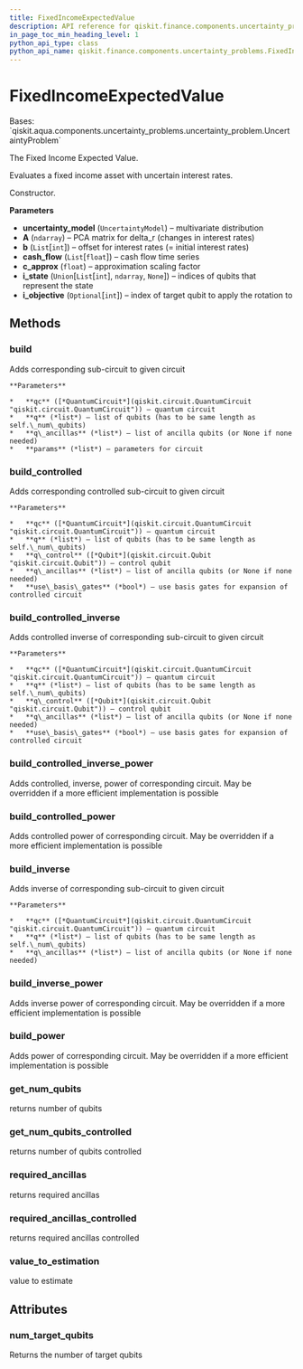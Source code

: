 ```yaml
---
title: FixedIncomeExpectedValue
description: API reference for qiskit.finance.components.uncertainty_problems.FixedIncomeExpectedValue
in_page_toc_min_heading_level: 1
python_api_type: class
python_api_name: qiskit.finance.components.uncertainty_problems.FixedIncomeExpectedValue
---
```


# FixedIncomeExpectedValue

<Class id="qiskit.finance.components.uncertainty_problems.FixedIncomeExpectedValue" isDedicatedPage={true} github="https://github.com/qiskit-community/qiskit-aqua/tree/stable/0.9/qiskit/finance/components/uncertainty_problems/fixed_income_expected_value.py" signature="FixedIncomeExpectedValue(uncertainty_model, A, b, cash_flow, c_approx, i_state=None, i_objective=None)">
  Bases: `qiskit.aqua.components.uncertainty_problems.uncertainty_problem.UncertaintyProblem`

  The Fixed Income Expected Value.

  Evaluates a fixed income asset with uncertain interest rates.

  Constructor.

  **Parameters**

  *   **uncertainty\_model** (`UncertaintyModel`) – multivariate distribution
  *   **A** (`ndarray`) – PCA matrix for delta\_r (changes in interest rates)
  *   **b** (`List`\[`int`]) – offset for interest rates (= initial interest rates)
  *   **cash\_flow** (`List`\[`float`]) – cash flow time series
  *   **c\_approx** (`float`) – approximation scaling factor
  *   **i\_state** (`Union`\[`List`\[`int`], `ndarray`, `None`]) – indices of qubits that represent the state
  *   **i\_objective** (`Optional`\[`int`]) – index of target qubit to apply the rotation to

  ## Methods

  ### build

  <Function id="qiskit.finance.components.uncertainty_problems.FixedIncomeExpectedValue.build" name="build" signature="FixedIncomeExpectedValue.build(qc, q, q_ancillas=None, params=None)">
    Adds corresponding sub-circuit to given circuit

    **Parameters**

    *   **qc** ([*QuantumCircuit*](qiskit.circuit.QuantumCircuit "qiskit.circuit.QuantumCircuit")) – quantum circuit
    *   **q** (*list*) – list of qubits (has to be same length as self.\_num\_qubits)
    *   **q\_ancillas** (*list*) – list of ancilla qubits (or None if none needed)
    *   **params** (*list*) – parameters for circuit
  </Function>

  ### build\_controlled

  <Function id="qiskit.finance.components.uncertainty_problems.FixedIncomeExpectedValue.build_controlled" name="build_controlled" signature="FixedIncomeExpectedValue.build_controlled(qc, q, q_control, q_ancillas=None, use_basis_gates=True)">
    Adds corresponding controlled sub-circuit to given circuit

    **Parameters**

    *   **qc** ([*QuantumCircuit*](qiskit.circuit.QuantumCircuit "qiskit.circuit.QuantumCircuit")) – quantum circuit
    *   **q** (*list*) – list of qubits (has to be same length as self.\_num\_qubits)
    *   **q\_control** ([*Qubit*](qiskit.circuit.Qubit "qiskit.circuit.Qubit")) – control qubit
    *   **q\_ancillas** (*list*) – list of ancilla qubits (or None if none needed)
    *   **use\_basis\_gates** (*bool*) – use basis gates for expansion of controlled circuit
  </Function>

  ### build\_controlled\_inverse

  <Function id="qiskit.finance.components.uncertainty_problems.FixedIncomeExpectedValue.build_controlled_inverse" name="build_controlled_inverse" signature="FixedIncomeExpectedValue.build_controlled_inverse(qc, q, q_control, q_ancillas=None, use_basis_gates=True)">
    Adds controlled inverse of corresponding sub-circuit to given circuit

    **Parameters**

    *   **qc** ([*QuantumCircuit*](qiskit.circuit.QuantumCircuit "qiskit.circuit.QuantumCircuit")) – quantum circuit
    *   **q** (*list*) – list of qubits (has to be same length as self.\_num\_qubits)
    *   **q\_control** ([*Qubit*](qiskit.circuit.Qubit "qiskit.circuit.Qubit")) – control qubit
    *   **q\_ancillas** (*list*) – list of ancilla qubits (or None if none needed)
    *   **use\_basis\_gates** (*bool*) – use basis gates for expansion of controlled circuit
  </Function>

  ### build\_controlled\_inverse\_power

  <Function id="qiskit.finance.components.uncertainty_problems.FixedIncomeExpectedValue.build_controlled_inverse_power" name="build_controlled_inverse_power" signature="FixedIncomeExpectedValue.build_controlled_inverse_power(qc, q, q_control, power, q_ancillas=None, use_basis_gates=True)">
    Adds controlled, inverse, power of corresponding circuit. May be overridden if a more efficient implementation is possible
  </Function>

  ### build\_controlled\_power

  <Function id="qiskit.finance.components.uncertainty_problems.FixedIncomeExpectedValue.build_controlled_power" name="build_controlled_power" signature="FixedIncomeExpectedValue.build_controlled_power(qc, q, q_control, power, q_ancillas=None, use_basis_gates=True)">
    Adds controlled power of corresponding circuit. May be overridden if a more efficient implementation is possible
  </Function>

  ### build\_inverse

  <Function id="qiskit.finance.components.uncertainty_problems.FixedIncomeExpectedValue.build_inverse" name="build_inverse" signature="FixedIncomeExpectedValue.build_inverse(qc, q, q_ancillas=None)">
    Adds inverse of corresponding sub-circuit to given circuit

    **Parameters**

    *   **qc** ([*QuantumCircuit*](qiskit.circuit.QuantumCircuit "qiskit.circuit.QuantumCircuit")) – quantum circuit
    *   **q** (*list*) – list of qubits (has to be same length as self.\_num\_qubits)
    *   **q\_ancillas** (*list*) – list of ancilla qubits (or None if none needed)
  </Function>

  ### build\_inverse\_power

  <Function id="qiskit.finance.components.uncertainty_problems.FixedIncomeExpectedValue.build_inverse_power" name="build_inverse_power" signature="FixedIncomeExpectedValue.build_inverse_power(qc, q, power, q_ancillas=None)">
    Adds inverse power of corresponding circuit. May be overridden if a more efficient implementation is possible
  </Function>

  ### build\_power

  <Function id="qiskit.finance.components.uncertainty_problems.FixedIncomeExpectedValue.build_power" name="build_power" signature="FixedIncomeExpectedValue.build_power(qc, q, power, q_ancillas=None)">
    Adds power of corresponding circuit. May be overridden if a more efficient implementation is possible
  </Function>

  ### get\_num\_qubits

  <Function id="qiskit.finance.components.uncertainty_problems.FixedIncomeExpectedValue.get_num_qubits" name="get_num_qubits" signature="FixedIncomeExpectedValue.get_num_qubits()">
    returns number of qubits
  </Function>

  ### get\_num\_qubits\_controlled

  <Function id="qiskit.finance.components.uncertainty_problems.FixedIncomeExpectedValue.get_num_qubits_controlled" name="get_num_qubits_controlled" signature="FixedIncomeExpectedValue.get_num_qubits_controlled()">
    returns number of qubits controlled
  </Function>

  ### required\_ancillas

  <Function id="qiskit.finance.components.uncertainty_problems.FixedIncomeExpectedValue.required_ancillas" name="required_ancillas" signature="FixedIncomeExpectedValue.required_ancillas()">
    returns required ancillas
  </Function>

  ### required\_ancillas\_controlled

  <Function id="qiskit.finance.components.uncertainty_problems.FixedIncomeExpectedValue.required_ancillas_controlled" name="required_ancillas_controlled" signature="FixedIncomeExpectedValue.required_ancillas_controlled()">
    returns required ancillas controlled
  </Function>

  ### value\_to\_estimation

  <Function id="qiskit.finance.components.uncertainty_problems.FixedIncomeExpectedValue.value_to_estimation" name="value_to_estimation" signature="FixedIncomeExpectedValue.value_to_estimation(value)">
    value to estimate
  </Function>

  ## Attributes

  ### num\_target\_qubits

  <Attribute id="qiskit.finance.components.uncertainty_problems.FixedIncomeExpectedValue.num_target_qubits" name="num_target_qubits">
    Returns the number of target qubits
  </Attribute>
</Class>

